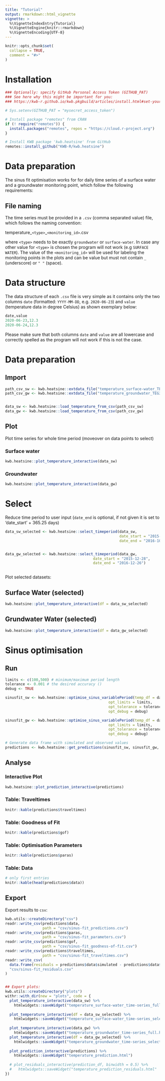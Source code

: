 ```yaml
---
title: "Tutorial"
output: rmarkdown::html_vignette
vignette: >
  %\VignetteIndexEntry{Tutorial}
  %\VignetteEngine{knitr::rmarkdown}
  %\VignetteEncoding{UTF-8}
---
```


```r
knitr::opts_chunk$set(
  collapse = TRUE,
  comment = "#>"
)
```

# Installation

```r
### Optionally: specify GitHub Personal Access Token (GITHUB_PAT)
### See here why this might be important for you:
### https://kwb-r.github.io/kwb.pkgbuild/articles/install.html#set-your-github_pat

# Sys.setenv(GITHUB_PAT = "mysecret_access_token")

# Install package "remotes" from CRAN
if (! require("remotes")) {
  install.packages("remotes", repos = "https://cloud.r-project.org")
}

# Install KWB package 'kwb.heatsine' from GitHub
remotes::install_github("KWB-R/kwb.heatsine")

```

# Data preparation 

The sinus fit optimisation works for for daily time series of a surface water and 
a groundwater monitoring point, which follow the following requirements: 

## File naming

The time series must be provided in a `.csv` (comma separated value) file, which 
follows the naming convention:

temperature_`<type>`_`<monitoring_id>`.csv

where `<type>` needs to be exactly `groundwater` or `surface-water`. In case any 
other value for `<type>` is chosen the program will not work (e.g `SURFACE WATER`). 
The value of the `<monitoring_id>` will be used for labeling the monitoring points
in the plots and can be value but must not contain `_` (underscore) or `" "` (space).

# Data structure  

The data structure of each `.csv` file is very simple as it contains only the 
two columns `date` (formatted: `YYYY-MM-DD`, e.g. `2020-06-23`) and `value` (temperature 
data in degree Celsius) as shown exemplary below:

```r
date,value
2020-06-23,12.3
2020-06-24,12.3

```

Please make sure that both columns `date` and `value` are all lowercase and correctly 
spelled as the program will not work if this is not the case.

# Data preparation

## Import

```r

path_csv_sw <- kwb.heatsine::extdata_file("temperature_surface-water_TEGsee-mikrosieb.csv")
path_csv_gw <- kwb.heatsine::extdata_file("temperature_groundwater_TEG343.csv")


data_sw <- kwb.heatsine::load_temperature_from_csv(path_csv_sw)
data_gw <- kwb.heatsine::load_temperature_from_csv(path_csv_gw)

```

## Plot

Plot time series for whole time period (moveover on data points to select)
  
### Surface water

```r
kwb.heatsine::plot_temperature_interactive(data_sw)
```

### Groundwater

```r
kwb.heatsine::plot_temperature_interactive(data_gw)
```


# Select

Reduce time period to user input (`date_end` is optional, if not given 
it is set to 'date_start' + 365.25 days)

```r

data_sw_selected <- kwb.heatsine::select_timeperiod(data_sw, 
                                                    date_start = "2015-10-10",
                                                    date_end = "2016-10-14")


data_gw_selected <- kwb.heatsine::select_timeperiod(data_gw,
                                        date_start = "2015-12-28",
                                        date_end = "2016-12-26")
  
```

Plot selected datasets:

## Surface Water (selected)

```r
kwb.heatsine::plot_temperature_interactive(df = data_sw_selected)
```

## Grundwater Water (selected)

```r
kwb.heatsine::plot_temperature_interactive(df = data_gw_selected)
```


# Sinus optimisation 


## Run

```r

limits <- c(100,500) # minimum/maximum period length
tolerance <- 0.001 # the desired accuracy ()
debug <- TRUE

sinusfit_sw <- kwb.heatsine::optimise_sinus_variablePeriod(temp_df = data_sw_selected,
                                               opt_limits = limits,
                                               opt_tolerance = tolerance,
                                               opt_debug = debug)

sinusfit_gw <- kwb.heatsine::optimise_sinus_variablePeriod(temp_df = data_gw_selected,
                                               opt_limits = limits,
                                               opt_tolerance = tolerance,
                                               opt_debug = debug)

# Generate data frame with simulated and observed values
predictions <- kwb.heatsine::get_predictions(sinusfit_sw, sinusfit_gw, retardation_factor = 1.8)
```

## Analyse

### Interactive Plot

```r
kwb.heatsine::plot_prediction_interactive(predictions)
```


### Table: Traveltimes
```r
knitr::kable(predictions$traveltimes)
```

### Table: Goodness of Fit 
```r
knitr::kable(predictions$gof)
```

### Table: Optimisation Parameters

```r
knitr::kable(predictions$paras)
```

### Table: Data

```r
# only first entries
knitr::kable(head(predictions$data))
```


## Export 

Export results to `csv`:

```r
kwb.utils::createDirectory("csv")
readr::write_csv(predictions$data,
                 path = "csv/sinus-fit_predictions.csv")
readr::write_csv(predictions$paras,
                 path = "csv/sinus-fit_parameters.csv")
readr::write_csv(predictions$gof,
                 path = "csv/sinus-fit_goodness-of-fit.csv")
readr::write_csv(predictions$traveltimes,
                 path = "csv/sinus-fit_traveltimes.csv")
readr::write_csv(
  data.frame(residuals = predictions$data$simulated - predictions$data$observed),
  "csv/sinus-fit_residuals.csv"
)


## Export plots:
kwb.utils::createDirectory("plots")
withr::with_dir(new = "plots", code = {
  plot_temperature_interactive(data_sw) %>%
    htmlwidgets::saveWidget("temperature_surface-water_time-series_full.html")
  
  plot_temperature_interactive(df = data_sw_selected) %>%
    htmlwidgets::saveWidget("temperature_surface-water_time-series_selected.html")
  
  plot_temperature_interactive(data_gw) %>%
    htmlwidgets::saveWidget("temperature_groundwater_time-series_full.html")
  plot_temperature_interactive(df = data_gw_selected) %>%
    htmlwidgets::saveWidget("temperature_groundwater_time-series_selected.html")
  
  plot_prediction_interactive(predictions) %>%
    htmlwidgets::saveWidget("temperature_prediction.html")
  
  # plot_residuals_interactive(prediction_df, binwidth = 0.5) %>%
  #   htmlwidgets::saveWidget("temperature_prediction_residuals.html"
})  
```

